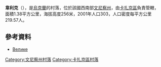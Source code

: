 {{coord|49|47|45|N|28|56|0|E|scale:30000|display=title}}

'''韋利克'''（{{lang-uk|Велике}}），是[[烏克蘭|烏克蘭]]的村落，位於該國西南部[[文尼察州|文尼察州]]，由[[卡扎京區|卡扎京區]]負責管轄，面積1.38平方公里，海拔高度256米，2001年人口303，人口密度每平方公里219.57人。

==參考資料==
*[http://w1.c1.rada.gov.ua/pls/z7502/A005?rdat1=05.10.2011&rf7571=1985 Велике]{{dead link|date=2018年5月 |bot=InternetArchiveBot |fix-attempted=yes }}

[[Category:文尼察州村落|Category:文尼察州村落]]
[[Category:卡扎京區村落|Category:卡扎京區村落]]


{{Vinnytsia-geo-stub}}